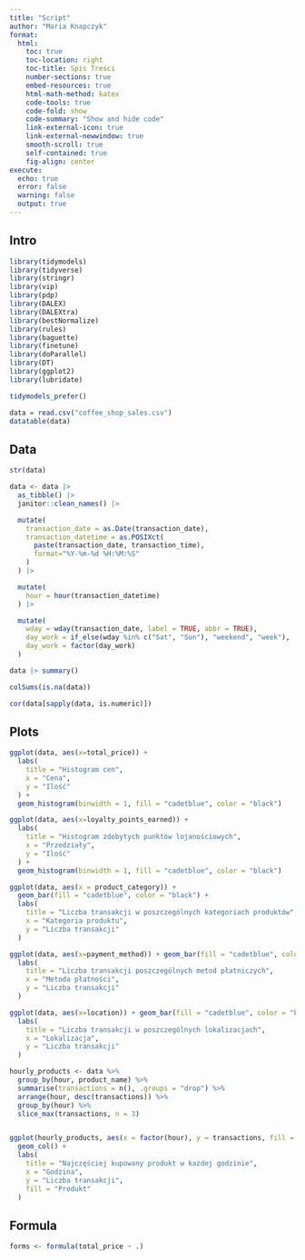 ```yaml
---
title: "Script"
author: "Maria Knapczyk"
format: 
  html:
    toc: true
    toc-location: right
    toc-title: Spis Treści
    number-sections: true
    embed-resources: true
    html-math-method: katex
    code-tools: true
    code-fold: show
    code-summary: "Show and hide code"
    link-external-icon: true
    link-external-newwindow: true
    smooth-scroll: true
    self-contained: true
    fig-align: center
execute: 
  echo: true
  error: false
  warning: false
  output: true
---
```

## Intro

```r
library(tidymodels)
library(tidyverse)
library(stringr)
library(vip)
library(pdp)
library(DALEX)
library(DALEXtra)
library(bestNormalize)
library(rules)
library(baguette)
library(finetune)
library(doParallel)
library(DT)
library(ggplot2)
library(lubridate)

tidymodels_prefer()
```


```r
data = read.csv("coffee_shop_sales.csv")
datatable(data)
```

## Data
```r
str(data)
```
```r
data <- data |> 
  as_tibble() |> 
  janitor::clean_names() |> 

  mutate(
    transaction_date = as.Date(transaction_date),
    transaction_datetime = as.POSIXct(
      paste(transaction_date, transaction_time),
      format="%Y-%m-%d %H:%M:%S"
    )
  ) |> 

  mutate(
    hour = hour(transaction_datetime)
  ) |> 

  mutate(
    wday = wday(transaction_date, label = TRUE, abbr = TRUE),
    day_work = if_else(wday %in% c("Sat", "Sun"), "weekend", "week"),
    day_work = factor(day_work)
  )
```

```r
data |> summary()
```


```r
colSums(is.na(data))
```
```r
cor(data[sapply(data, is.numeric)])
```

## Plots

```r
ggplot(data, aes(x=total_price)) +
  labs(
    title = "Histogram cen",
    x = "Cena",
    y = "Ilość"
  ) + 
  geom_histogram(binwidth = 1, fill = "cadetblue", color = "black")

ggplot(data, aes(x=loyalty_points_earned)) + 
  labs(
    title = "Histogram zdobytych punktów lojanościowych",
    x = "Przedziały",
    y = "Ilość"
  ) + 
  geom_histogram(binwidth = 1, fill = "cadetblue", color = "black")

ggplot(data, aes(x = product_category)) +
  geom_bar(fill = "cadetblue", color = "black") +
  labs(
    title = "Liczba transakcji w poszczególnych kategoriach produktów",
    x = "Kategoria produktu",
    y = "Liczba transakcji"
  ) 

ggplot(data, aes(x=payment_method)) + geom_bar(fill = "cadetblue", color = "black") +
  labs(
    title = "Liczba transakcji poszczególnych metod płatniczych",
    x = "Metoda płatności",
    y = "Liczba transakcji"
  )

ggplot(data, aes(x=location)) + geom_bar(fill = "cadetblue", color = "black") +
  labs(
    title = "Liczba transakcji w poszczególnych lokalizacjach",
    x = "Lokalizacja",
    y = "Liczba transakcji"
  )
```


```r
hourly_products <- data %>%
  group_by(hour, product_name) %>%
  summarise(transactions = n(), .groups = "drop") %>%
  arrange(hour, desc(transactions)) %>%
  group_by(hour) %>%
  slice_max(transactions, n = 3)


ggplot(hourly_products, aes(x = factor(hour), y = transactions, fill = product_name)) +
  geom_col() +
  labs(
    title = "Najczęściej kupowany produkt w każdej godzinie",
    x = "Godzina",
    y = "Liczba transakcji",
    fill = "Produkt"
  )
```
## Formula

```r
forms <- formula(total_price ~ .)
```

